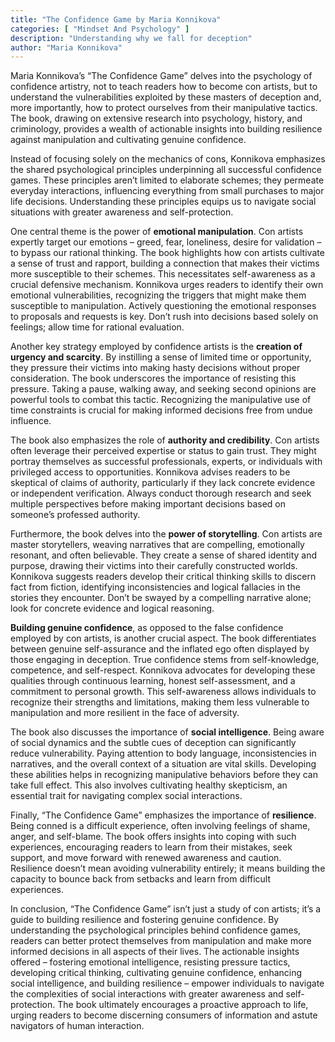 ```yaml
---
title: "The Confidence Game by Maria Konnikova"
categories: [ "Mindset And Psychology" ]
description: "Understanding why we fall for deception"
author: "Maria Konnikova"
---
```

Maria Konnikova's "The Confidence Game" delves into the psychology of confidence artistry, not to teach readers how to become con artists, but to understand the vulnerabilities exploited by these masters of deception and, more importantly, how to protect ourselves from their manipulative tactics.  The book, drawing on extensive research into psychology, history, and criminology, provides a wealth of actionable insights into building resilience against manipulation and cultivating genuine confidence.

Instead of focusing solely on the mechanics of cons, Konnikova emphasizes the shared psychological principles underpinning all successful confidence games.  These principles aren't limited to elaborate schemes; they permeate everyday interactions, influencing everything from small purchases to major life decisions.  Understanding these principles equips us to navigate social situations with greater awareness and self-protection.

One central theme is the power of **emotional manipulation**.  Con artists expertly target our emotions – greed, fear, loneliness, desire for validation – to bypass our rational thinking.  The book highlights how con artists cultivate a sense of trust and rapport, building a connection that makes their victims more susceptible to their schemes.  This necessitates self-awareness as a crucial defensive mechanism.  Konnikova urges readers to identify their own emotional vulnerabilities, recognizing the triggers that might make them susceptible to manipulation.  Actively questioning the emotional responses to proposals and requests is key.  Don't rush into decisions based solely on feelings; allow time for rational evaluation.

Another key strategy employed by confidence artists is the **creation of urgency and scarcity**.  By instilling a sense of limited time or opportunity, they pressure their victims into making hasty decisions without proper consideration.  The book underscores the importance of resisting this pressure.  Taking a pause, walking away, and seeking second opinions are powerful tools to combat this tactic.  Recognizing the manipulative use of time constraints is crucial for making informed decisions free from undue influence.

The book also emphasizes the role of **authority and credibility**.  Con artists often leverage their perceived expertise or status to gain trust.  They might portray themselves as successful professionals, experts, or individuals with privileged access to opportunities.  Konnikova advises readers to be skeptical of claims of authority, particularly if they lack concrete evidence or independent verification.  Always conduct thorough research and seek multiple perspectives before making important decisions based on someone's professed authority.

Furthermore, the book delves into the **power of storytelling**.  Con artists are master storytellers, weaving narratives that are compelling, emotionally resonant, and often believable.  They create a sense of shared identity and purpose, drawing their victims into their carefully constructed worlds.  Konnikova suggests readers develop their critical thinking skills to discern fact from fiction, identifying inconsistencies and logical fallacies in the stories they encounter.  Don't be swayed by a compelling narrative alone; look for concrete evidence and logical reasoning.

**Building genuine confidence**, as opposed to the false confidence employed by con artists, is another crucial aspect.  The book differentiates between genuine self-assurance and the inflated ego often displayed by those engaging in deception.  True confidence stems from self-knowledge, competence, and self-respect.  Konnikova advocates for developing these qualities through continuous learning, honest self-assessment, and a commitment to personal growth.  This self-awareness allows individuals to recognize their strengths and limitations, making them less vulnerable to manipulation and more resilient in the face of adversity.

The book also discusses the importance of **social intelligence**.  Being aware of social dynamics and the subtle cues of deception can significantly reduce vulnerability.  Paying attention to body language, inconsistencies in narratives, and the overall context of a situation are vital skills.  Developing these abilities helps in recognizing manipulative behaviors before they can take full effect.  This also involves cultivating healthy skepticism, an essential trait for navigating complex social interactions.

Finally, "The Confidence Game" emphasizes the importance of **resilience**.  Being conned is a difficult experience, often involving feelings of shame, anger, and self-blame.  The book offers insights into coping with such experiences, encouraging readers to learn from their mistakes, seek support, and move forward with renewed awareness and caution.  Resilience doesn't mean avoiding vulnerability entirely; it means building the capacity to bounce back from setbacks and learn from difficult experiences.

In conclusion, "The Confidence Game" isn't just a study of con artists; it's a guide to building resilience and fostering genuine confidence.  By understanding the psychological principles behind confidence games, readers can better protect themselves from manipulation and make more informed decisions in all aspects of their lives.  The actionable insights offered – fostering emotional intelligence, resisting pressure tactics, developing critical thinking, cultivating genuine confidence, enhancing social intelligence, and building resilience – empower individuals to navigate the complexities of social interactions with greater awareness and self-protection. The book ultimately encourages a proactive approach to life, urging readers to become discerning consumers of information and astute navigators of human interaction.

